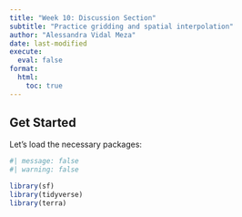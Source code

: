 ```yaml
---
title: "Week 10: Discussion Section"
subtitle: "Practice gridding and spatial interpolation"
author: "Alessandra Vidal Meza"
date: last-modified
execute: 
  eval: false
format:
  html:
    toc: true
---
```


## Get Started

Let's load the necessary packages:

```r
#| message: false
#| warning: false

library(sf)
library(tidyverse)
library(terra)
```
